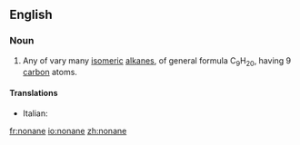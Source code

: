 ==English==

===Noun===
{{en-noun}}
#{{organic compound}} Any of vary many [[isomeric]] [[alkane]]s, of general formula C<sub>9</sub>H<sub>20</sub>, having 9 [[carbon]] atoms.

====Translations====
{{trans-top|nonane}}
*Italian: {{t-|it|nonano|m}}
{{trans-mid}}

{{trans-bottom}}

[[fr:nonane]]
[[io:nonane]]
[[zh:nonane]]